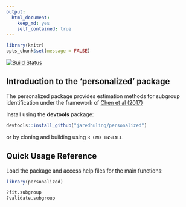 ```yaml
---
output:
  html_document:
    keep_md: yes
    self_contained: true
---
```





```r
library(knitr)
opts_chunk$set(message = FALSE)
```

[![Build Status](https://travis-ci.org/jaredhuling/personalized.svg?branch=master)](https://travis-ci.org/jaredhuling/personalized)


## Introduction to the 'personalized' package

The personalized package provides estimation methods for subgroup identification under the framework of [Chen et al (2017)](http://onlinelibrary.wiley.com/doi/10.1111/biom.12676/abstract)

Install using the **devtools** package:

```r
devtools::install_github("jaredhuling/personalized")
```

or by cloning and building using `R CMD INSTALL`

## Quick Usage Reference

Load the package and access help files for the main functions:
```r
library(personalized)
```

```r
?fit.subgroup
?validate.subgroup
```



